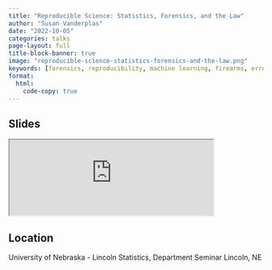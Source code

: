 ```yaml
---
title: "Reproducible Science: Statistics, Forensics, and the Law"
author: "Susan Vanderplas"
date: "2022-10-05"
categories: talks
page-layout: full
title-block-banner: true
image: "reproducible-science-statistics-forensics-and-the-law.png"
keywords: [forensics, reproducibility, machine learning, firearms, error rates, inconclusives, advocacy, Talk]
format:
  html:
    code-copy: true
---
```

 
## Slides

<iframe src='https://srvanderplas.github.io/2022-Presentations/10-StatDeptSeminar/#/title-slide' height='auto' width='80%'>
                        </iframe>
## Location
University of Nebraska - Lincoln
Statistics, Department Seminar
Lincoln, NE
